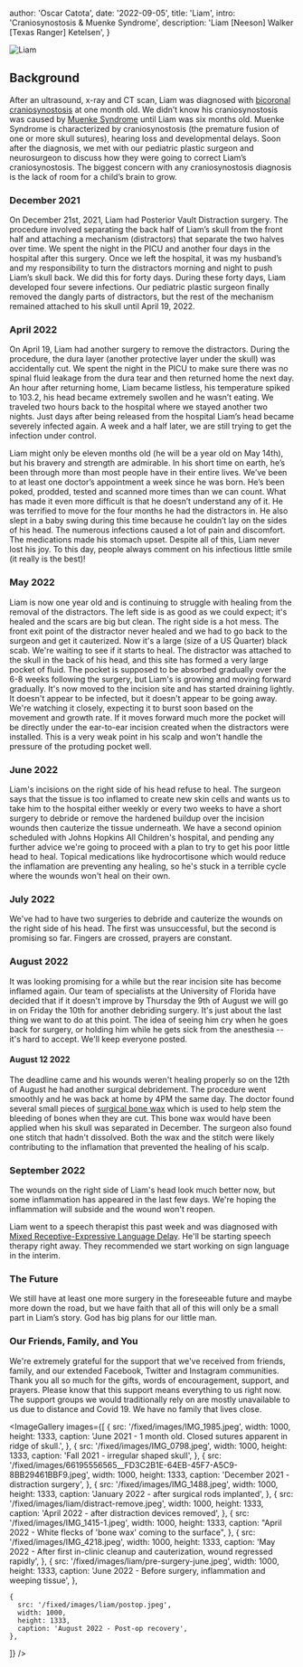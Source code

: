 

  author: 'Oscar Catota',
  date: '2022-09-05',
  title: 'Liam',
  intro: 'Craniosynostosis & Muenke Syndrome',
  description:
    'Liam [Neeson] Walker [Texas Ranger] Ketelsen',
}



![Liam](/fixed/images/liamsjourney.png)

## Background

After an ultrasound, x-ray and CT scan, Liam was diagnosed with [bicoronal craniosynostosis](https://www.mayoclinic.org/diseases-conditions/craniosynostosis/symptoms-causes/syc-20354513) at one month old. We didn’t know his craniosynostosis was caused by [Muenke Syndrome](https://www.seattlechildrens.org/conditions/muenke-syndrome/) until Liam was six months old. Muenke Syndrome is characterized by craniosynostosis (the premature fusion of one or more skull sutures), hearing loss and developmental delays. Soon after the diagnosis, we met with our pediatric plastic surgeon and neurosurgeon to discuss how they were going to correct Liam’s craniosynostosis. The biggest concern with any craniosynostosis diagnosis is the lack of room for a child’s brain to grow.

### December 2021

On December 21st, 2021, Liam had Posterior Vault Distraction surgery. The procedure involved separating the back half of Liam’s skull from the front half and attaching a mechanism (distractors) that separate the two halves over time. We spent the night in the PICU and another four days in the hospital after this surgery. Once we left the hospital, it was my husband’s and my responsibility to turn the distractors morning and night to push Liam’s skull back. We did this for forty days. During these forty days, Liam developed four severe infections. Our pediatric plastic surgeon finally removed the dangly parts of distractors, but the rest of the mechanism remained attached to his skull until April 19, 2022.

### April 2022

On April 19, Liam had another surgery to remove the distractors. During the procedure, the dura layer (another protective layer under the skull) was accidentally cut. We spent the night in the PICU to make sure there was no spinal fluid leakage from the dura tear and then returned home the next day. An hour after returning home, Liam became listless, his temperature spiked to 103.2, his head became extremely swollen and he wasn’t eating. We traveled two hours back to the hospital where we stayed another two nights. Just days after being released from the hospital Liam’s head became severely infected again. A week and a half later, we are still trying to get the infection under control.

Liam might only be eleven months old (he will be a year old on May 14th), but his bravery and strength are admirable. In his short time on earth, he’s been through more than most people have in their entire lives. We’ve been to at least one doctor’s appointment a week since he was born. He’s been poked, prodded, tested and scanned more times than we can count. What has made it even more difficult is that he doesn’t understand any of it. He was terrified to move for the four months he had the distractors in. He also slept in a baby swing during this time because he couldn’t lay on the sides of his head. The numerous infections caused a lot of pain and discomfort. The medications made his stomach upset. Despite all of this, Liam never lost his joy. To this day, people always comment on his infectious little smile (it really is the best)!

### May 2022

Liam is now one year old and is continuing to struggle with healing from the removal of the distractors. The left side is as good as we could expect; it's healed and the scars are big but clean. The right side is a hot mess. The front exit point of the distractor never healed and we had to go back to the surgeon and get it cauterized. Now it's a large (size of a US Quarter) black scab. We're waiting to see if it starts to heal. The distractor was attached to the skull in the back of his head, and this site has formed a very large pocket of fluid. The pocket is supposed to be absorbed gradually over the 6-8 weeks following the surgery, but Liam's is growing and moving forward gradually. It's now moved to the incision site and has started draining lightly. It doesn't appear to be infected, but it doesn't appear to be going away. We're watching it closely, expecting it to burst soon based on the movement and growth rate. If it moves forward much more the pocket will be directly under the ear-to-ear incision created when the distractors were installed. This is a very weak point in his scalp and won't handle the pressure of the protuding pocket well.

### June 2022

Liam's incisions on the right side of his head refuse to heal. The surgeon says that the tissue is too inflamed to create new skin cells and wants us to take him to the hospital either weekly or every two weeks to have a short surgery to debride or remove the hardened buildup over the incision wounds then cauterize the tissue underneath. We have a second opinion scheduled with Johns Hopkins All Children's hospital, and pending any further advice we're going to proceed with a plan to try to get his poor little head to heal. Topical medications like hydrocortisone which would reduce the inflamation are preventing any healing, so he's stuck in a terrible cycle where the wounds won't heal on their own.

### July 2022

We've had to have two surgeries to debride and cauterize the wounds on the right side of his head. The first was unsuccessful, but the second is promising so far. Fingers are crossed, prayers are constant.


### August 2022

It was looking promising for a while but the rear incision site has become inflamed again. Our team of specialists at the University of Florida have decided that if it doesn't improve by Thursday the 9th of August we will go in on Friday the 10th for another debriding surgery. It's just about the last thing we want to do at this point. The idea of seeing him cry when he goes back for surgery, or holding him while he gets sick from the anesthesia -- it's hard to accept. We'll keep everyone posted.

#### August 12 2022

The deadline came and his wounds weren't healing properly so on the 12th of August he had another surgical debridement. The procedure went smoothly and he was back at home by 4PM the same day. The doctor found several small pieces of [surgical bone wax](https://pubmed.ncbi.nlm.nih.gov/3805601/#:~:text=Bone%20wax%20is%20a%20nonabsorbable%20product%20used%20for,within%20body%20tissues%2C%20bone%20wax%20has%20possible%20side-effects.) which is used to help stem the bleeding of bones when they are cut. This bone wax would have been applied when his skull was separated in December. The surgeon also found one stitch that hadn't dissolved. Both the wax and the stitch were likely contributing to the inflamation that prevented the healing of his scalp.

### September 2022

The wounds on the right side of Liam's head look much better now, but some inflammation has appeared in the last few days. We're hoping the inflammation will subside and the wound won't reopen.

Liam went to a speech therapist this past week and was diagnosed with [Mixed Receptive-Expressive Language Delay](https://www.betterspeech.com/post/what-is-mixed-receptive-expressive-language-disorder). He'll be starting speech therapy right away. They recommended we start working on sign language in the interim.

### The Future

We still have at least one more surgery in the foreseeable future and maybe more down the road, but we have faith that all of this will only be a small part in Liam’s story. God has big plans for our little man.

### Our Friends, Family, and You

We're extremely grateful for the support that we've received from friends, family, and our extended Facebook, Twitter and Instagram communities. Thank you all so much for the gifts, words of encouragement, support, and prayers. Please know that this support means everything to us right now. The support groups we would traditionally rely on are mostly unavailable to us due to distance and Covid 19. We have no family that lives close.

<ImageGallery
  images={[
    {
      src: '/fixed/images/IMG_1985.jpeg',
      width: 1000,
      height: 1333,
      caption:
        'June 2021 - 1 month old. Closed sutures apparent in ridge of skull.',
    },
    {
      src: '/fixed/images/IMG_0798.jpeg',
      width: 1000,
      height: 1333,
      caption: 'Fall 2021 - irregular shaped skull',
    },
    {
      src: '/fixed/images/66195556565__FD3C2B1E-64EB-45F7-A5C9-8BB29461BBF9.jpeg',
      width: 1000,
      height: 1333,
      caption: 'December 2021 - distraction surgery',
    },
    {
      src: '/fixed/images/IMG_1488.jpeg',
      width: 1000,
      height: 1333,
      caption: 'January 2022 - after surgical rods implanted',
    },
        {
      src: '/fixed/images/liam/distract-remove.jpeg',
      width: 1000,
      height: 1333,
      caption: 'April 2022 - after distraction devices removed',
    },
    {
      src: '/fixed/images/IMG_1415-1.jpeg',
      width: 1000,
      height: 1333,
      caption: "April 2022 - White flecks of 'bone wax' coming to the surface",
    },
    {
      src: '/fixed/images/IMG_4218.jpeg',
      width: 1000,
      height: 1333,
      caption: 'May 2022 - After first in-clinic cleanup and cauterization, wound regressed rapidly',
    },
        {
      src: '/fixed/images/liam/pre-surgery-june.jpeg',
      width: 1000,
      height: 1333,
      caption: 'June 2022 - Before surgery, inflammation and weeping tissue',
    },

    {
      src: '/fixed/images/liam/postop.jpeg',
      width: 1000,
      height: 1333,
      caption: 'August 2022 - Post-op recovery',
    },
  ]}
/>



